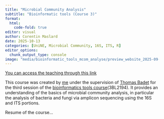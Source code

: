 ```yaml
---
title: "Microbial Community Analysis"
subtitle: "Bioinformatic tools (Course 3)"
format:
  html:
    code-fold: true
editor: visual
author: Corentin Maslard
date: 2025-10-13
categories: [UniNE, Microbial Community, 16S, ITS, R]
editor_options: 
  chunk_output_type: console
image: "media/bioinformatic_tools_mcom_analyse/preview_website_2025-09-16.png"
---
```


[You can access the teaching through this link](http://cmaslard.xyz/bioinformatic_tools_mcom_analyse/)

This course was created by [me](https://cmaslard.xyz/me.html) under the supervision of [Thomas Badet](https://www.unine.ch/sciences/biographie/thomas-badet) for the third session of the [bioinformatics tools course](medias/bioinformatic_tools_mcom_analyse/plan_2025-2026_3BL2194.pdf){target="_blank"}(3BL2194). It provides an understanding of the basics of microbial community analysis, in particular the analysis of bacteria and fungi via amplicon sequencing using the 16S and ITS portions.

Resume of the course...

